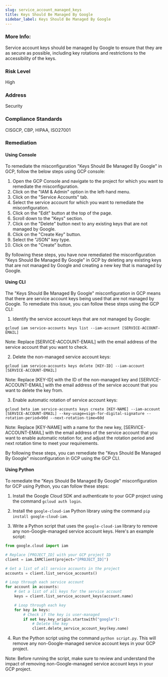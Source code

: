 ```yaml
---
slug: service_account_managed_keys
title: Keys Should Be Managed By Google
sidebar_label: Keys Should Be Managed By Google
---
```


### More Info:

Service account keys should be managed by Google to ensure that they are as secure as possible, including key rotations and restrictions to the accessibility of the keys.

### Risk Level

High

### Address

Security

### Compliance Standards

CISGCP, CBP, HIPAA, ISO27001
### Remediation

#### Using Console

To remediate the misconfiguration "Keys Should Be Managed By Google" in GCP, follow the below steps using GCP console:

1. Open the GCP Console and navigate to the project for which you want to remediate the misconfiguration.
2. Click on the "IAM & Admin" option in the left-hand menu.
3. Click on the "Service Accounts" tab.
4. Select the service account for which you want to remediate the misconfiguration.
5. Click on the "Edit" button at the top of the page.
6. Scroll down to the "Keys" section.
7. Click on the "Delete" button next to any existing keys that are not managed by Google.
8. Click on the "Create Key" button.
9. Select the "JSON" key type.
10. Click on the "Create" button.

By following these steps, you have now remediated the misconfiguration "Keys Should Be Managed By Google" in GCP by deleting any existing keys that are not managed by Google and creating a new key that is managed by Google.

#### Using CLI

The "Keys Should Be Managed By Google" misconfiguration in GCP means that there are service account keys being used that are not managed by Google. To remediate this issue, you can follow these steps using the GCP CLI:

1. Identify the service account keys that are not managed by Google:
```
gcloud iam service-accounts keys list --iam-account [SERVICE-ACCOUNT-EMAIL]
```
Note: Replace [SERVICE-ACCOUNT-EMAIL] with the email address of the service account that you want to check.

2. Delete the non-managed service account keys:
```
gcloud iam service-accounts keys delete [KEY-ID] --iam-account [SERVICE-ACCOUNT-EMAIL]
```
Note: Replace [KEY-ID] with the ID of the non-managed key and [SERVICE-ACCOUNT-EMAIL] with the email address of the service account that you want to delete the key from.

3. Enable automatic rotation of service account keys:
```
gcloud beta iam service-accounts keys create [KEY-NAME] --iam-account [SERVICE-ACCOUNT-EMAIL] --key-usage=sign-for-digital-signature --rotation-period=90d --next-rotation-time=60d
```
Note: Replace [KEY-NAME] with a name for the new key, [SERVICE-ACCOUNT-EMAIL] with the email address of the service account that you want to enable automatic rotation for, and adjust the rotation period and next rotation time to meet your requirements.

By following these steps, you can remediate the "Keys Should Be Managed By Google" misconfiguration in GCP using the GCP CLI.

#### Using Python

To remediate the "Keys Should Be Managed By Google" misconfiguration for GCP using Python, you can follow these steps:

1. Install the Google Cloud SDK and authenticate to your GCP project using the command `gcloud auth login`.

2. Install the `google-cloud-iam` Python library using the command `pip install google-cloud-iam`.

3. Write a Python script that uses the `google-cloud-iam` library to remove any non-Google-managed service account keys. Here's an example script:

```python
from google.cloud import iam

# Replace [PROJECT_ID] with your GCP project ID
client = iam.IAMClient(project="[PROJECT_ID]")

# Get a list of all service accounts in the project
accounts = client.list_service_accounts()

# Loop through each service account
for account in accounts:
    # Get a list of all keys for the service account
    keys = client.list_service_account_keys(account.name)

    # Loop through each key
    for key in keys:
        # Check if the key is user-managed
        if not key.key_origin.startswith("google"):
            # Delete the key
            client.delete_service_account_key(key.name)
```

4. Run the Python script using the command `python script.py`. This will remove any non-Google-managed service account keys in your GCP project.

Note: Before running the script, make sure to review and understand the impact of removing non-Google-managed service account keys in your GCP project.



